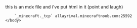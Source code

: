 <html>
	<body>
		this is an mdx file and i've put html in it (point and laugh)
		
		`_minecraft._tcp` allayrival.minecraftnoob.com:25592
	</body>
</html>
